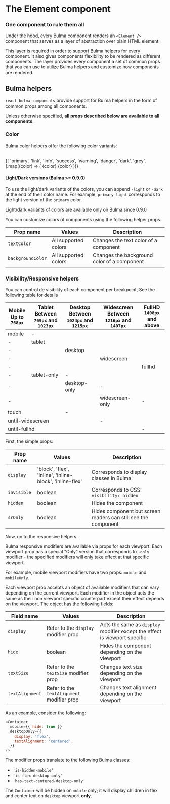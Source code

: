 
<Meta title="Core Component/Basics" />

# The Element component
### One component to rule them all

Under the hood, every Bulma component renders an `<Element />` component that serves as a layer of abstraction
over plain HTML element.

This layer is required in order to support Bulma helpers for every component.
It also gives components flexibility to be rendered as different components. The layer provides every component
a set of common props that you can use to utilize Bulma helpers and customize how components are rendered.

<ArgsTable of={Element} />

## Bulma helpers

`react-bulma-components` provide support for Bulma helpers in the form of common props among all components.

Unless otherwise specified, **all props described below are available to all components**.

### Color

Bulma color helpers offer the following color variants:

<br />

<Container>
  <Columns>
    {[
      'primary',
      'link',
      'info',
      'success',
      'warning',
      'danger',
      'dark',
      'grey',
    ].map((color) => (
      <Columns.Column size={3}>
        <Columns>
          <Columns.Column style={{ textTransform: 'capitalize' }}>{color}</Columns.Column>
        </Columns>
        <Card>
          <Notification color={color}>{color}</Notification>
        </Card>
      </Columns.Column>
    ))}
  </Columns>
</Container>

<br />

#### Light/Dark versions (Bulma >= 0.9.0)

To use the light/dark variants of the colors, you can append `-light` or `-dark` at the end of their color name.
For example, `primary-light` corresponds to the light version of the `primary` color.

<Message color="info">
  <Message.Body>
    Light/dark variants of colors are available only on Bulma since 0.9.0
  </Message.Body>
</Message>

You can customize colors of components using the following helper props.

| Prop name         | Values               | Description                                 |
| ----------------- | -------------------- | ------------------------------------------- |
| `textColor`       | All supported colors | Changes the text color of a component       |
| `backgroundColor` | All supported colors | Changes the background color of a component |
                            |

### Visibility/Responsive helpers

<Block>
You can control de visibility of each component per breakpoint, See the following table for details
</Block>
<Table bordered size="fullwidth">
  <thead>
    <tr>
      <th style={{ width: '20%' }}>
        Mobile<br />
        Up to <code>768px</code>
      </th>
      <th style={{ width: '20%' }}>
        Tablet<br />
        Between <code>769px</code> and <code>1023px</code>
      </th>
      <th style={{ width: '20%' }}>
        Desktop<br />
        Between <code>1024px</code> and <code>1215px</code>
      </th>
      <th style={{ width: '20%' }}>
        Widescreen<br />
        Between <code>1216px</code> and <code>1407px</code>
      </th>
      <th style={{ width: '20%' }}>
        FullHD<br />
        <code>1408px</code> and above
      </th>
    </tr>
  </thead>
  <Element renderAs="tbody" textAlignment="center" textTransform="capitalized">
    <tr>
      <td>
        <Notification color="info">mobile</Notification>
      </td>
      <td colspan="4">
        <Notification>-</Notification>
      </td>
    </tr>
    <tr>
      <td>
        <Notification>-</Notification>
      </td>
      <td colspan="4">
        <Notification color="info">tablet</Notification>
      </td>
    </tr>
    <tr>
      <td colspan="2">
        <Notification>-</Notification>
      </td>
      <td colspan="3">
        <Notification color="info">desktop</Notification>
      </td>
    </tr>
    <tr>
      <td colspan="3">
        <Notification>-</Notification>
      </td>
      <td colspan="2">
        <Notification color="info">widescreen</Notification>
      </td>
    </tr>
    <tr>
      <td colspan="4">
        <Notification>-</Notification>
      </td>
      <td>
        <Notification color="info">fullhd</Notification>
      </td>
    </tr>
    <tr>
      <td>
        <Notification>-</Notification>
      </td>
      <td>
        <Notification color="info">tablet-only</Notification>
      </td>
      <td colspan="3">
        <Notification>-</Notification>
      </td>
    </tr>
    <tr>
      <td colspan="2">
        <Notification>-</Notification>
      </td>
      <td>
        <Notification color="info">desktop-only</Notification>
      </td>
      <td colspan="2">
        <Notification>-</Notification>
      </td>
    </tr>
    <tr>
      <td colspan="3">
        <Notification>-</Notification>
      </td>
      <td>
        <Notification color="info">widescreen-only</Notification>
      </td>
      <td>
        <Notification>-</Notification>
      </td>
    </tr>
    <tr>
      <td colspan="2">
        <Notification color="info">touch</Notification>
      </td>
      <td colspan="3">
        <Notification>-</Notification>
      </td>
    </tr>
    <tr>
      <td colspan="3">
        <Notification color="info">until-widescreen</Notification>
      </td>
      <td colspan="2">
        <Notification>-</Notification>
      </td>
    </tr>
    <tr>
      <td colspan="4">
        <Notification color="info">until-fullhd</Notification>
      </td>
      <td colspan="1">
        <Notification>-</Notification>
      </td>
    </tr>
  </Element>
</Table>


First, the simple props:

| Prop name   | Values                                                   | Description                                                    |
| ----------- | -------------------------------------------------------- | -------------------------------------------------------------- |
| `display`   | 'block', 'flex', 'inline', 'inline-block', 'inline-flex' | Corresponds to display classes in Bulma                        |
| `invisible` | boolean                                                  | Corresponds to CSS: `visibility: hidden`                       |
| `hidden`    | boolean                                                  | Hides the component                                            |
| `srOnly`    | boolean                                                  | Hides component but screen readers can still see the component |

Now, on to the responsive helpers.

Bulma responsive modifiers are available via props for each viewport. Each viewport prop has a special "Only" version
that corresponds to `-only` modifier - the specified modifiers will only take effect at that specific viewport.

For example, mobile viewport modifiers have two props: `mobile` and `mobileOnly`.

Each viewport prop accepts an object of available modifiers that can vary depending on the current viewport.
Each modifier in the object acts the same as their non viewport specific counterpart except their effect depends on the viewport.
The object has the following fields:

| Field name      | Values                                     | Description                                                                |
| --------------- | ------------------------------------------ | -------------------------------------------------------------------------- |
| `display`       | Refer to the `display` modifier prop       | Acts the same as `display` modifier except the effect is viewport specific |
| `hide`          | boolean                                    | Hides the component depending on the viewport                              |
| `textSize`      | Refer to the `textSize` modifier prop      | Changes text size depending on the viewport                                |
| `textAlignment` | Refer to the `textAlignment` modifier prop | Changes text alignment depending on the viewport                           |

As an example, consider the following:

```js
<Container
  mobile={{ hide: true }}
  desktopOnly={{
    display: 'flex',
    textAlignment: 'centered',
  }}
/>
```

The modifier props translate to the following Bulma classes:

- `'is-hidden-mobile'`
- `'is-flex-desktop-only'`
- `'has-text-centered-desktop-only'`

The `Container` will be hidden on `mobile` only;
it will display children in flex and center text on `desktop` viewport **only**.
